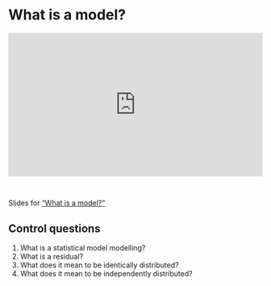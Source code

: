 # What is a model?

::: {style="padding:56.25% 0 0 0;position:relative;"}
<iframe src="https://player.vimeo.com/video/1051869156?badge=0&amp;autopause=0&amp;player_id=0&amp;app_id=58479" frameborder="0" allow="autoplay; fullscreen; picture-in-picture; clipboard-write; encrypted-media" style="position:absolute;top:0;left:0;width:100%;height:100%;" title="What is a model?">

</iframe>
:::

```{=html}
<script src="https://player.vimeo.com/api/player.js"></script>
```

<br>

Slides for ["What is a model?"](video-pdf/3/what_is_a_model.pdf)

## Control questions

1. What is a statistical model modelling?
2. What is a residual?
3. What does it mean to be identically distributed?
4. What does it mean to be independently distributed?